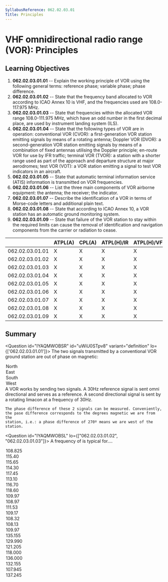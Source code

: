 ```yaml
---
SyllabusReference: 062.02.03.01
Title: Principles
---
```


# VHF omnidirectional radio range (VOR): Principles

## Learning Objectives

1.  **062.02.03.01.01** -- Explain the working principle of VOR using the
    following general terms: reference phase; variable phase; phase difference.
2.  **062.02.03.01.02** -- State that the frequency band allocated to VOR
    according to ICAO Annex 10 is VHF, and the frequencies used are 108.0-117.975
    MHz.
3.  **062.02.03.01.03** -- State that frequencies within the allocated VOR range
    108.0-111.975 MHz, which have an odd number in the first decimal place, are
    used by instrument landing system (ILS).
4.  **062.02.03.01.04** -- State that the following types of VOR are in
    operation: conventional VOR (CVOR): a first-generation VOR station emitting
    signals by means of a rotating antenna; Doppler VOR (DVOR): a
    second-generation VOR station emitting signals by means of a combination of
    fixed antennas utilising the Doppler principle; en-route VOR for use by IFR
    traffic; terminal VOR (TVOR): a station with a shorter range used as part of
    the approach and departure structure at major aerodromes; test VOR (VOT): a
    VOR station emitting a signal to test VOR indicators in an aircraft.
5.  **062.02.03.01.05** -- State that automatic terminal information service
    (ATIS) information is transmitted on VOR frequencies.
6.  **062.02.03.01.06** -- List the three main components of VOR airborne
    equipment: the antenna; the receiver; the indicator.
7.  **062.02.03.01.07** -- Describe the identification of a VOR in terms of
    Morse-code letters and additional plain text.
8.  **062.02.03.01.08** -- State that according to ICAO Annex 10, a VOR station
    has an automatic ground monitoring system.
9.  **062.02.03.01.09** -- State that failure of the VOR station to stay within
    the required limits can cause the removal of identification and navigation
    components from the carrier or radiation to cease.

|                 | ATPL(A) | CPL(A) | ATPL(H)/IR | ATPL(H)/VFR | CPL(H) | IR  | CBIR(A) |
| --------------- | ------- | ------ | ---------- | ----------- | ------ | --- | ------- |
| 062.02.03.01.01 | X       | X      | X          | X           | X      | X   |         |
| 062.02.03.01.02 | X       | X      | X          | X           | X      | X   | X       |
| 062.02.03.01.03 | X       | X      | X          | X           | X      | X   | X       |
| 062.02.03.01.04 | X       | X      | X          | X           | X      | X   | X       |
| 062.02.03.01.05 | X       | X      | X          | X           | X      | X   | X       |
| 062.02.03.01.06 | X       | X      | X          | X           | X      | X   | X       |
| 062.02.03.01.07 | X       | X      | X          | X           | X      | X   | X       |
| 062.02.03.01.08 | X       | X      | X          | X           | X      | X   |         |
| 062.02.03.01.09 | X       | X      | X          | X           | X      | X   | X       |

## Summary

<Question id="IYAQMWOBSR" id="uWiU0STpv8" variant="definition" lo={['062.02.03.01.01']}>
  <Text variant="oneCorrect">
    The two signals transmitted by a conventional VOR ground station
    are <Subject /> out of phase on magnetic:
  </Text>
<Option id="uWiU0STpv8-1" subject={[["0º'"]]} why="true for 0º.">
  North
</Option>
<Option id="uWiU0STpv8-2" subject={[["90º'"]]} why="true for 90º.">
  East
</Option>
<Option id="uWiU0STpv8-3" subject={[["180º'"]]} why="true for 180º.">
  South
</Option>
<Option id="uWiU0STpv8-4" subject={[["270º'"]]} why="true for 270º.">
  West
</Option>

  <Explanation>
    A VOR works by sending two signals. A 30Hz reference signal is sent
    omni directional and serves as a reference. A second directional signal
    is sent by a rotating limacon at a frequency of 30Hz.

    The phase difference of these 2 signals can be measured. Conveniently,
    the pase difference corresponds to the degrees magnetic we are from the
    station, i.e.: a phase difference of 270º means we are west of the station.

  </Explanation>
</Question>

<Question id="IYAQMWOBSL" lo={["062.02.03.01.02", "062.02.03.01.03"]}>
  <Text variant="oneCorrect">
    A frequency of <Subject /> is typical for....
  </Text>
<Option
  subject={[["En-route VOR"]]}
  why="Between 108.0-117.975, and not between 108.0-111.975 with an odd number in the first decimal digit"
>
  108.825
</Option>
<Option
  subject={[["En-route VOR"]]}
  why="Between 108.0-117.975, and not between 108.0-111.975 with an odd number in the first decimal digit"
>
  115.40
</Option>
<Option
  subject={[["En-route VOR"]]}
  why="Between 108.0-117.975, and not between 108.0-111.975 with an odd number in the first decimal digit"
>
  115.65
</Option>
<Option
  subject={[["En-route VOR"]]}
  why="Between 108.0-117.975, and not between 108.0-111.975 with an odd number in the first decimal digit"
>
  114.30
</Option>
<Option
  subject={[["En-route VOR"]]}
  why="Between 108.0-117.975, and not between 108.0-111.975 with an odd number in the first decimal digit"
>
  117.45
</Option>
<Option
  subject={[["En-route VOR"]]}
  why="Between 108.0-117.975, and not between 108.0-111.975 with an odd number in the first decimal digit"
>
  113.10
</Option>
<Option
  subject={[["En-route VOR"]]}
  why="Between 108.0-117.975, and not between 108.0-111.975 with an odd number in the first decimal digit"
>
  116.70
</Option>
<Option
  subject={[["En-route VOR"]]}
  why="Between 108.0-117.975, and not between 108.0-111.975 with an odd number in the first decimal digit"
>
  118.60
</Option>
<Option
  subject={[["Approach Control"]]}
  why=" Between 108.0-111.975 with an odd number in the first decimal digit"
>
  109.97
</Option>
<Option
  subject={[["Approach Control"]]}
  why=" Between 108.0-111.975 with an odd number in the first decimal digit"
>
  108.97
</Option>
<Option
  subject={[["Approach Control"]]}
  why=" Between 108.0-111.975 with an odd number in the first decimal digit"
>
  111.53
</Option>
<Option
  subject={[["Approach Control"]]}
  why=" Between 108.0-111.975 with an odd number in the first decimal digit"
>
  109.17
</Option>
<Option
  subject={[["Approach Control"]]}
  why=" Between 108.0-111.975 with an odd number in the first decimal digit"
>
  108.32
</Option>
<Option
  subject={[["Approach Control"]]}
  why=" Between 108.0-111.975 with an odd number in the first decimal digit"
>
  108.13
</Option>
<Option
  subject={[["Approach Control"]]}
  why=" Between 108.0-111.975 with an odd number in the first decimal digit"
>
  109.97
</Option>
<Option subject={[["VHF communications"]]} why="Between 118-136">
  135.155
</Option>
<Option subject={[["VHF communications"]]} why="Between 118-136">
  129.990
</Option>
<Option subject={[["VHF communications"]]} why="Between 118-136">
  121.205
</Option>
<Option subject={[["VHF communications"]]} why="Between 118-136">
  118.000
</Option>
<Option subject={[["VHF communications"]]} why="Between 118-136">
  136.000
</Option>
<Option subject={[["VHF communications"]]} why="Between 118-136">
  132.155
</Option>

  <Option why="Out the VHF or VOR range">107.945</Option>
  <Option why="Out the VHF or VOR range">137.245</Option>
</Question>

